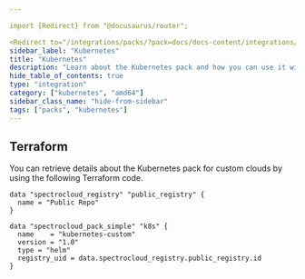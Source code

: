 ```yaml
---

import {Redirect} from "@docusaurus/router";

<Redirect to="/integrations/packs/?pack=docs/docs-content/integrations/kubernetes-custom" />
sidebar_label: "Kubernetes"
title: "Kubernetes"
description: "Learn about the Kubernetes pack and how you can use it with your host clusters."
hide_table_of_contents: true
type: "integration"
category: ["kubernetes", "amd64"]
sidebar_class_name: "hide-from-sidebar"
tags: ["packs", "kubernetes"]
---
```



<Redirect to="/integrations/packs/?pack=docs/docs-content/integrations/kubernetes-custom" />

<PartialsComponent category="packs" name="kubernetes-generic" />

## Terraform

You can retrieve details about the Kubernetes pack for custom clouds by using the following Terraform code.

```hcl
data "spectrocloud_registry" "public_registry" {
  name = "Public Repo"
}

data "spectrocloud_pack_simple" "k8s" {
  name    = "kubernetes-custom"
  version = "1.0"
  type = "helm"
  registry_uid = data.spectrocloud_registry.public_registry.id
}
```
